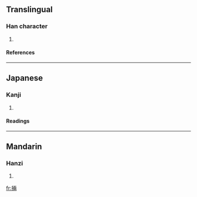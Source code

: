 ==Translingual==
===Han character===
{{Han char|rn=64|rad=手|as=08|sn=11|four=|canj=手一中月 (QMLB)}}
# {{defn|Han|sort=手08}}
====References====
{{Han ref|kx=0438.040|dkj=12266|dj=0788.020|hdz=31892.100|uh=639A|ud=25498}}
----
==Japanese==
===Kanji===
{{ja-kanji|grade=|rs=手08}}
# {{defn|Japanese}} 
====Readings====
{{ja-readings|on=[[りょう]] (ryō) |kun=[[かざる]] (kazaru)}}
----

==Mandarin==
===Hanzi===
{{cmn-hanzi|pin=[[liǎng]] ([[liang3]]), [[nǐ]] ([[ni3]]), [[niè]] ([[nie4]])|wg=liang<sup>3</sup>, ni<sup>3</sup>, nieh<sup>4</sup>}}
# {{defn|Mandarin}}

[[fr:掚]]